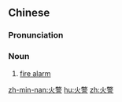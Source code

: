 ==Chinese==
{{zh-forms}}

===Pronunciation===
{{zh-pron
|m=huǒjǐng
|c=fo2 ging2
|cat=n
}}

===Noun===
{{zh-noun}}

# [[fire alarm]]

[[zh-min-nan:火警]]
[[hu:火警]]
[[zh:火警]]